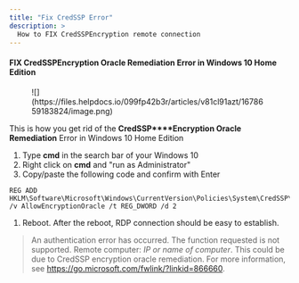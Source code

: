 ```yaml
---
title: "Fix CredSSP Error"
description: >
  How to FIX CredSSPEncryption remote connection
---
```


#### FIX CredSSPEncryption Oracle Remediation Error in Windows 10 Home Edition

<figure>![](https://files.helpdocs.io/099fp42b3r/articles/v81cl91azt/1678659183824/image.png)</figure>

This is how you get rid of the **CredSSP****Encryption Oracle Remediation** Error in Windows 10 Home Edition

1.  Type **cmd** in the search bar of your Windows 10
2.  Right click on **cmd** and "run as Administrator"
3.  Copy/paste the following code and confirm with Enter
```
REG ADD HKLM\Software\Microsoft\Windows\CurrentVersion\Policies\System\CredSSP\Parameters\ /v AllowEncryptionOracle /t REG_DWORD /d 2
```

1.  Reboot. After the reboot, RDP connection should be easy to establish.

> An authentication error has occurred. The function requested is not supported. Remote computer: *IP or name of computer*. This could be due to CredSSP encryption oracle remediation. For more information, see https://go.microsoft.com/fwlink/?linkid=866660.